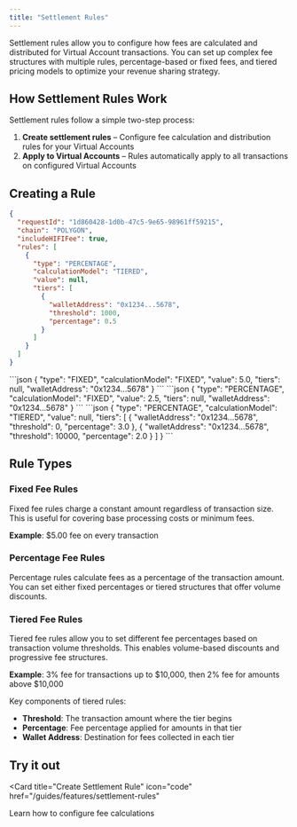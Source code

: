 ```yaml
---
title: "Settlement Rules"
---
```


Settlement rules allow you to configure how fees are calculated and distributed for Virtual Account transactions. You can set up complex fee structures with multiple rules, percentage-based or fixed fees, and tiered pricing models to optimize your revenue sharing strategy.

## How Settlement Rules Work

Settlement rules follow a simple two-step process:

1. **Create settlement rules** – Configure fee calculation and distribution rules for your Virtual Accounts
2. **Apply to Virtual Accounts** – Rules automatically apply to all transactions on configured Virtual Accounts

## Creating a Rule

```json
{
  "requestId": "1d860428-1d0b-47c5-9e65-98961ff59215",
  "chain": "POLYGON",
  "includeHIFIFee": true,
  "rules": [
    {
      "type": "PERCENTAGE",
      "calculationModel": "TIERED",
      "value": null,
      "tiers": [
        {
          "walletAddress": "0x1234...5678",
          "threshold": 1000,
          "percentage": 0.5
        }
      ]
    }
  ]
}
```

<AccordionGroup>
  <Accordion title="Fixed Fee Rule">
    ```json
    {
      "type": "FIXED",
      "calculationModel": "FIXED",
      "value": 5.0,
      "tiers": null,
      "walletAddress": "0x1234...5678"
    }
    ```
  </Accordion>

  <Accordion title="Percentage Fee Rule">
    ```json
    {
      "type": "PERCENTAGE",
      "calculationModel": "FIXED",
      "value": 2.5,
      "tiers": null,
      "walletAddress": "0x1234...5678"
    }
    ```
  </Accordion>

  <Accordion title="Tiered Fee Rule">
    ```json
    {
      "type": "PERCENTAGE",
      "calculationModel": "TIERED",
      "value": null,
      "tiers": [
        {
          "walletAddress": "0x1234...5678",
          "threshold": 0,
          "percentage": 3.0
        },
        {
          "walletAddress": "0x1234...5678",
          "threshold": 10000,
          "percentage": 2.0
        }
      ]
    }
    ```
  </Accordion>
</AccordionGroup>

## Rule Types

### Fixed Fee Rules

Fixed fee rules charge a constant amount regardless of transaction size. This is useful for covering base processing costs or minimum fees.

**Example**: $5.00 fee on every transaction

### Percentage Fee Rules

Percentage rules calculate fees as a percentage of the transaction amount. You can set either fixed percentages or tiered structures that offer volume discounts.

### Tiered Fee Rules

Tiered fee rules allow you to set different fee percentages based on transaction volume thresholds. This enables volume-based discounts and progressive fee structures.

**Example**: 3% fee for transactions up to $10,000, then 2% fee for amounts above $10,000

Key components of tiered rules:

- **Threshold**: The transaction amount where the tier begins
- **Percentage**: Fee percentage applied for amounts in that tier
- **Wallet Address**: Destination for fees collected in each tier

## Try it out

<Card
  title="Create Settlement Rule"
  icon="code"
  href="/guides/features/settlement-rules"
>
  Learn how to configure fee calculations
</Card>
